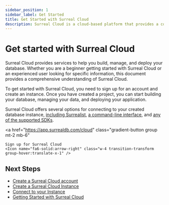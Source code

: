 ```yaml
---
sidebar_position: 1
sidebar_label: Get Started
title: Get Started with Surreal Cloud 
description: Surreal Cloud is a cloud-based platform that provides a comprehensive suite of tools and services to help you build, manage, and deploy your database.
---
```



# Get started with Surreal Cloud 

Surreal Cloud provides services to help you build, manage, and deploy your database. Whether you are a beginner getting started with Surreal Cloud or an experienced user looking for specific information, this document provides a comprehensive understanding of Surreal Cloud.

To get started with Surreal Cloud, you need to sign up for an account and create an instance. Once you have created a project, you can start building your database, managing your data, and deploying your application.

Surreal Cloud offers several options for connecting to your created database instance, [including Surrealist](/docs/cloud/connect/surrealist), [a command-line interface](/docs/cloud/connect/cli), and [any of the supported SDKs](/docs/cloud/connect/sdk). 

<a
	href="https://app.surrealdb.com/cloud"
	class="gradient-button group mt-2 mb-6"
>
	Sign up for Surreal Cloud
	<Icon name="fa6-solid:arrow-right" class="w-4 transition-transform group-hover:translate-x-1" />
</a>

## Next Steps

- [Create a Surreal Cloud account](/docs/cloud/getting-started/create-an-account)
- [Create a Surreal Cloud Instance](/docs/cloud/getting-started/create-an-instance)
- [Connect to your Instance](/docs/cloud/connect)
- [Getting Started with Surreal Cloud](https://youtu.be/upm1lwaHmwU?si=8Xcmz-wFt6OMDc6R)
